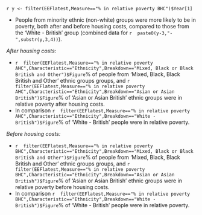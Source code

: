 `r y <- filter(EEFlatest,Measure=="% in relative poverty BHC")$Year[1]`


* People from minority ethnic (non-white) groups were more likely to be in poverty, both after and before housing costs, compared to those from the 'White - British' group (combined data for `r 
paste0(y-3,"-",substr(y,3,4))
`).

*After housing costs:*

* `r 
filter(EEFlatest,Measure=="% in relative poverty AHC",Characteristic=="Ethnicity",Breakdown=="Mixed, Black or Black British and Other")$Figure
`% of people from 'Mixed, Black, Black British and Other' ethnic groups groups, and `r 
filter(EEFlatest,Measure=="% in relative poverty AHC",Characteristic=="Ethnicity",Breakdown=="Asian or Asian British")$Figure
`% of 'Asian or Asian British' ethnic groups were in relative poverty after housing costs.
* In comparison `r 
filter(EEFlatest,Measure=="% in relative poverty AHC",Characteristic=="Ethnicity",Breakdown=="White - British")$Figure
`% of 'White - British' people were in relative poverty.

*Before housing costs:*

* `r 
filter(EEFlatest,Measure=="% in relative poverty BHC",Characteristic=="Ethnicity",Breakdown=="Mixed, Black or Black British and Other")$Figure
`% of people from 'Mixed, Black, Black British and Other' ethnic groups groups, and `r 
filter(EEFlatest,Measure=="% in relative poverty BHC",Characteristic=="Ethnicity",Breakdown=="Asian or Asian British")$Figure
`% of 'Asian or Asian British' ethnic groups were in relative poverty before housing costs.
* In comparison `r 
filter(EEFlatest,Measure=="% in relative poverty BHC",Characteristic=="Ethnicity",Breakdown=="White - British")$Figure
`% of 'White - British' people were in relative poverty.
